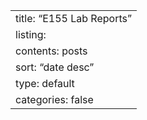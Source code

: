 ---
title: "E155 Lab Reports"
listing:
  contents: posts
  sort: "date desc"
  type: default
  categories: false
---